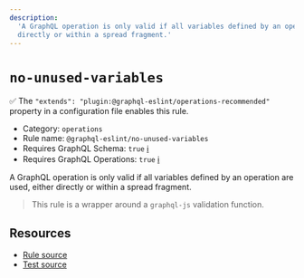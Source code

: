 ```yaml
---
description:
  'A GraphQL operation is only valid if all variables defined by an operation are used, either
  directly or within a spread fragment.'
---
```


# `no-unused-variables`

✅ The `"extends": "plugin:@graphql-eslint/operations-recommended"` property in a configuration file
enables this rule.

- Category: `operations`
- Rule name: `@graphql-eslint/no-unused-variables`
- Requires GraphQL Schema: `true`
  [ℹ️](/docs/getting-started#extended-linting-rules-with-graphql-schema)
- Requires GraphQL Operations: `true`
  [ℹ️](/docs/getting-started#extended-linting-rules-with-siblings-operations)

A GraphQL operation is only valid if all variables defined by an operation are used, either directly
or within a spread fragment.

> This rule is a wrapper around a `graphql-js` validation function.

## Resources

- [Rule source](https://github.com/graphql/graphql-js/blob/main/src/validation/rules/NoUnusedVariablesRule.ts)
- [Test source](https://github.com/graphql/graphql-js/tree/main/src/validation/__tests__/NoUnusedVariablesRule-test.ts)
